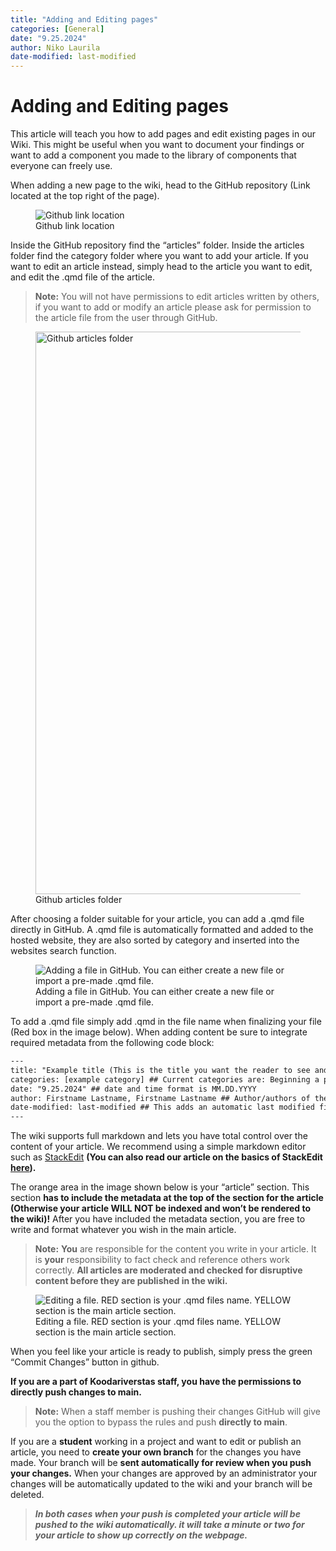 ```yaml
---
title: "Adding and Editing pages"
categories: [General]
date: "9.25.2024"
author: Niko Laurila
date-modified: last-modified
---
```


# Adding and Editing pages

This article will teach you how to add pages and edit existing pages in our Wiki. This might be useful when you want to document your findings or want to add a component you made to the library of components that everyone can freely use.

When adding a new page to the wiki, head to the GitHub repository (Link located at the top right of the page).

![Github link location](tutorialimg1.png)

Inside the GitHub repository find the "articles" folder. Inside the articles folder find the category folder where you want to add your article. If you want to edit an article instead, simply head to the article you want to edit, and edit the .qmd file of the article.

> **Note:** You will not have permissions to edit articles written by others, if you want to add or modify an article please ask for permission to the article file from the user through GitHub.

![Github articles folder](tutorialimg2.png){fig-align="center" width="900"}

After choosing a folder suitable for your article, you can add a .qmd file directly in GitHub. A .qmd file is automatically formatted and added to the hosted website, they are also sorted by category and inserted into the websites search function.

![Adding a file in GitHub. You can either create a new file or import a pre-made .qmd file.](tutorialimg3.png)

To add a .qmd file simply add .qmd in the file name when finalizing your file (Red box in the image below). When adding content be sure to integrate required metadata from the following code block:

``` {#metadata .HTML}
---
title: "Example title (This is the title you want the reader to see and "interact" with)"
categories: [example category] ## Current categories are: Beginning a project, During a project, Ending a project, General (Categories are case sensitive)
date: "9.25.2024" ## date and time format is MM.DD.YYYY
author: Firstname Lastname, Firstname Lastname ## Author/authors of the article. 
date-modified: last-modified ## This adds an automatic last modified field to the article, last-modified function will automatically add the correct date when a modification is made to the article.
---
```

The wiki supports full markdown and lets you have total control over the content of your article. We recommend using a simple markdown editor such as [StackEdit](https://stackedit.io/) **(You can also read our article on the basics of StackEdit [here](https://xamkfi.github.io/Koodariverstas-wikiplatform/articles/General/StackEditFormatGuide.html)).**

The orange area in the image shown below is your "article" section. This section **has to include the metadata at the top of the section for the article (Otherwise your article WILL NOT be indexed and won't be rendered to the wiki)!** After you have included the metadata section, you are free to write and format whatever you wish in the main article.

> **Note:** **You** are responsible for the content you write in your article. It is **your** responsibility to fact check and reference others work correctly. **All articles are moderated and checked for disruptive content before they are published in the wiki.**

![Editing a file. RED section is your .qmd files name. YELLOW section is the main article section.](tutorialimg4.png)

When you feel like your article is ready to publish, simply press the green "Commit Changes" button in github.

**If you are a part of Koodariverstas staff, you have the permissions to directly push changes to main.**

> **Note:** When a staff member is pushing their changes GitHub will give you the option to bypass the rules and push **directly to main**.

If you are a **student** working in a project and want to edit or publish an article, you need to **create your own branch** for the changes you have made. Your branch will be **sent automatically for review when you push your changes.** When your changes are approved by an administrator your changes will be automatically updated to the wiki and your branch will be deleted.

> ***In both cases when your push is completed your article will be pushed to the wiki automatically. it will take a minute or two for your article to show up correctly on the webpage.***